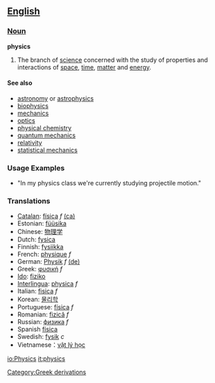 == [[English]] ==

=== [[Noun]] ===

'''physics'''
# The branch of [[science]] concerned with the study of properties and interactions of [[space]], [[time]], [[matter]] and [[energy]].

==== See also ====
*[[astronomy]] or [[astrophysics]]
*[[biophysics]]
*[[mechanics]]
*[[optics]]
*[[physical chemistry]]
*[[quantum mechanics]]
*[[relativity]]
*[[statistical mechanics]]

=== Usage Examples ===
*"In my physics class we're currently studying projectile motion."

=== Translations ===
{{Top}}
*[[Catalan]]: [[física]] ''f'' [[:ca:física|(ca)]] 
*Estonian: [[füüsika]]
*Chinese: [[物理学]]
*Dutch: [[fysica]]
*Finnish: [[fysiikka]]
*French: [[physique]] ''f''
*German: [[Physik]] ''f'' [[:de:Physik|(de)]] 
*Greek: [[:el:φυσική|φυσική]] ''f''
*[[Ido]]: [[fiziko]]
*[[Interlingua]]: [[physica]] ''f''
*Italian: [[fisica]] ''f''
*Korean: [[물리학]]
*Portuguese: [[física]] ''f''
*Romanian: [[fizică]] ''f''
*Russian: [[физика]] ''f''
*Spanish [[física]]
*Swedish: [[fysik]] ''c''
*Vietnamese：[[vật lý học]]
{{Mid}}
{{Bottom}}


<!-- Categories -->
[[Category:Greek derivations]]

[[io:Physics]]
[[it:physics]]